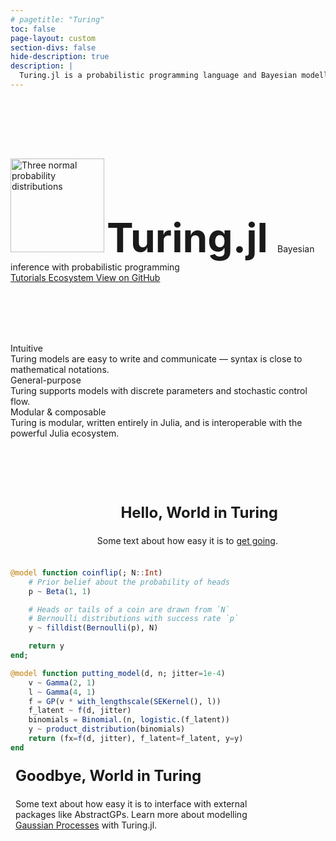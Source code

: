 ```yaml
---
# pagetitle: "Turing"
toc: false
page-layout: custom
section-divs: false
hide-description: true
description: |
  Turing.jl is a probabilistic programming language and Bayesian modelling framework for the Julia programming language.
---
```


```{=html}
<div class="content-panel">
  <div class="d-flex flex-column align-items-center gap-0" style="padding:6rem 0;">
    <image src="assets/images/turing-logo.svg" width="150px" alt="Three normal probability distributions">
    <span style="font-size:4rem;font-weight:700;">
      Turing.jl
    </span>
    <span class="display-6 d-block text-center pb-4 display-md-5 display-lg-4">
      Bayesian inference with probabilistic programming
    </span>
    <div class="d-flex flex-row flex-wrap justify-content-center gap-2">
      <a href="https://turinglang.org/docs/tutorials/docs-00-getting-started/" class="button--fill btn">
        Tutorials
      </a>
      <a href="/library" class="button btn">
        Ecosystem
      </a>
      <a href="https://github.com/TuringLang" class="button btn">
        View on GitHub
      </a>
    </div>
  </div>
  <div class="d-flex flex-row flex-wrap justify-content-center gap-3" style="padding-bottom:6rem;">
    <div class="card">
      <div class="card-title">
        Intuitive
      </div>
      Turing models are easy to write and communicate — syntax is close to mathematical notations. 
    </div>
    <div class="card">
      <div class="card-title">
        General-purpose
      </div>
      Turing supports models with discrete parameters and stochastic control flow. 
    </div>
    <div class="card">
      <div class="card-title">
        Modular & composable
      </div>
      Turing is modular, written entirely in Julia, and is interoperable with the powerful Julia ecosystem.
    </div>
  </div>
</div>
```
<div class="content-panel">
<div class="d-flex flex-row flex-wrap justify-content-center gap-3">
<div style="min-width:420px; max-width:420px;text-align:right;padding:0.5rem;">
  <div style="font-size:x-large;font-weight:700;padding-bottom:0.5rem;">
  Hello, World in Turing
  </div>
  Some text about how easy it is to [get going](https://turinglang.org/docs/tutorials/00-introduction/).
</div>
<div style="min-width:500px;">
```julia
@model function coinflip(; N::Int)
    # Prior belief about the probability of heads
    p ~ Beta(1, 1)

    # Heads or tails of a coin are drawn from `N`
    # Bernoulli distributions with success rate `p`
    y ~ filldist(Bernoulli(p), N)

    return y
end;
```
</div>
</div>
<div class="d-flex flex-row flex-wrap justify-content-center gap-3">
<div style="min-width:500px;">
```julia
@model function putting_model(d, n; jitter=1e-4)
    v ~ Gamma(2, 1)
    l ~ Gamma(4, 1)
    f = GP(v * with_lengthscale(SEKernel(), l))
    f_latent ~ f(d, jitter)
    binomials = Binomial.(n, logistic.(f_latent))
    y ~ product_distribution(binomials)
    return (fx=f(d, jitter), f_latent=f_latent, y=y)
end
```
</div>
<div style="min-width:420px; max-width:420px;padding:0.5rem;">
  <div style="font-size:x-large;font-weight:700;padding-bottom:0.5rem;">
  Goodbye, World in Turing
  </div>
  Some text about how easy it is to interface with external packages like AbstractGPs. Learn more about modelling [Gaussian Processes](https://turinglang.org/docs/tutorials/15-gaussian-processes/) with Turing.jl.
</div>
</div>
</div>


<!--
::: {.hero-banner}
::: {.grid}
::: {.g-col-1}
:::
::: {.g-col-8}

# Turing.jl: Bayesian inference with probabilistic programming. 

### Intuitive
Turing models are easy to write and communicate — syntax is close to mathematical notations. 

### General-purpose
Turing supports models with discrete parameters and stochastic control flow. 

### Modular and composable 
Turing is modular, written entirely in Julia, and is interoperable with the powerful Julia ecosystem. 


::: {.hero-buttons style="position: relative; display: flex; justify-content: center;"}
[Get Started]({{< meta get-started >}}){.btn-action-primary .btn-action .btn .btn-lg role="button" style="background-color: #073c44; color: white"}
:::

::: {.g-col-3}
:::
:::
:::

:::

::: {style="position: relative; display: flex; justify-content: center;"}
::: {.grid}
::: {.g-col-1}
:::
::: {.g-col-8}
## Community Resources

The Turing.jl [discourse forum](https://discourse.julialang.org/c/domain/probprog) provides support and discussion for all user levels.
The [Turing.jl documentation]({{< meta get-started >}}) and [official tutorials]({{< meta tutorials-intro >}}) help users learn and use Turing.jl!
There's also a [tutorial in Bayesian Statistics using Julia and Turing.jl](https://storopoli.io/Bayesian-Julia).

:::
::: {.g-col-3}
:::
:::
:::
-->